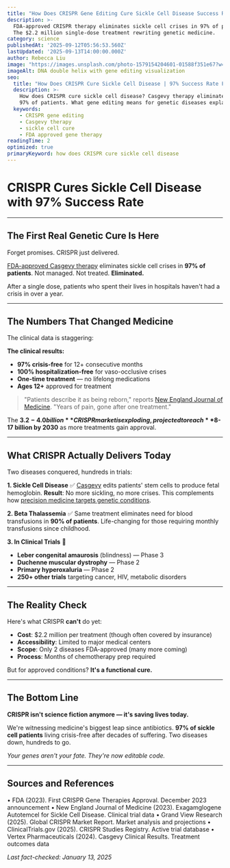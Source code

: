 ```yaml
---
title: "How Does CRISPR Gene Editing Cure Sickle Cell Disease Success Rate 97%"
description: >-
  FDA-approved CRISPR therapy eliminates sickle cell crises in 97% of patients. 
  The $2.2 million single-dose treatment rewriting genetic medicine.
category: science
publishedAt: '2025-09-12T05:56:53.560Z'
lastUpdated: '2025-09-13T14:00:00.000Z'
author: Rebecca Liu
image: "https://images.unsplash.com/photo-1579154204601-01588f351e67?w=1200&h=630&fit=crop"
imageAlt: DNA double helix with gene editing visualization
seo:
  title: "How Does CRISPR Cure Sickle Cell Disease | 97% Success Rate FDA Approved"
  description: >-
    How does CRISPR cure sickle cell disease? Casgevy therapy eliminates crises in 
    97% of patients. What gene editing means for genetic diseases explained.
  keywords:
    - CRISPR gene editing
    - Casgevy therapy
    - sickle cell cure
    - FDA approved gene therapy
readingTime: 2
optimized: true
primaryKeyword: how does CRISPR cure sickle cell disease
---
```


# CRISPR Cures Sickle Cell Disease with 97% Success Rate

---

## The First Real Genetic Cure Is Here

Forget promises. CRISPR just delivered.

[FDA-approved Casgevy therapy](https://www.fda.gov/news-events/press-announcements/fda-approves-first-gene-therapies-treat-patients-sickle-cell-disease) eliminates sickle cell crises in **97% of patients**. Not managed. Not treated. **Eliminated.**

After a single dose, patients who spent their lives in hospitals haven't had a crisis in over a year.

---

## The Numbers That Changed Medicine

The clinical data is staggering:

**The clinical results:**
- **97% crisis-free** for 12+ consecutive months
- **100% hospitalization-free** for vaso-occlusive crises
- **One-time treatment** — no lifelong medications
- **Ages 12+** approved for treatment

> "Patients describe it as being reborn," reports [New England Journal of Medicine](https://www.nejm.org/doi/full/10.1056/NEJMoa2117175). "Years of pain, gone after one treatment."

The **$3.2-4.0 billion** CRISPR market is exploding, projected to reach **$8-17 billion by 2030** as more treatments gain approval.

---

## What CRISPR Actually Delivers Today

Two diseases conquered, hundreds in trials:

**1. Sickle Cell Disease** ✅
[Casgevy](https://www.fda.gov/news-events/press-announcements/fda-approves-first-gene-therapies-treat-patients-sickle-cell-disease) edits patients' stem cells to produce fetal hemoglobin. **Result**: No more sickling, no more crises. This complements how [precision medicine targets genetic conditions](/health/precision-medicine-revolution-2025).

**2. Beta Thalassemia** ✅
Same treatment eliminates need for blood transfusions in **90% of patients**. Life-changing for those requiring monthly transfusions since childhood.

**3. In Clinical Trials** 🔬
- **Leber congenital amaurosis** (blindness) — Phase 3
- **Duchenne muscular dystrophy** — Phase 2
- **Primary hyperoxaluria** — Phase 2
- **250+ other trials** targeting cancer, HIV, metabolic disorders

---

## The Reality Check

Here's what CRISPR **can't** do yet:

- **Cost**: $2.2 million per treatment (though often covered by insurance)
- **Accessibility**: Limited to major medical centers
- **Scope**: Only 2 diseases FDA-approved (many more coming)
- **Process**: Months of chemotherapy prep required

But for approved conditions? **It's a functional cure.**

---

## The Bottom Line

**CRISPR isn't science fiction anymore — it's saving lives today.**

We're witnessing medicine's biggest leap since antibiotics. **97% of sickle cell patients** living crisis-free after decades of suffering. Two diseases down, hundreds to go.

*Your genes aren't your fate. They're now editable code.*

---

## Sources and References

• FDA (2023). First CRISPR Gene Therapies Approval. December 2023 announcement
• New England Journal of Medicine (2023). Exagamglogene Autotemcel for Sickle Cell Disease. Clinical trial data
• Grand View Research (2025). Global CRISPR Market Report. Market analysis and projections
• ClinicalTrials.gov (2025). CRISPR Studies Registry. Active trial database
• Vertex Pharmaceuticals (2024). Casgevy Clinical Results. Treatment outcomes data

*Last fact-checked: January 13, 2025*